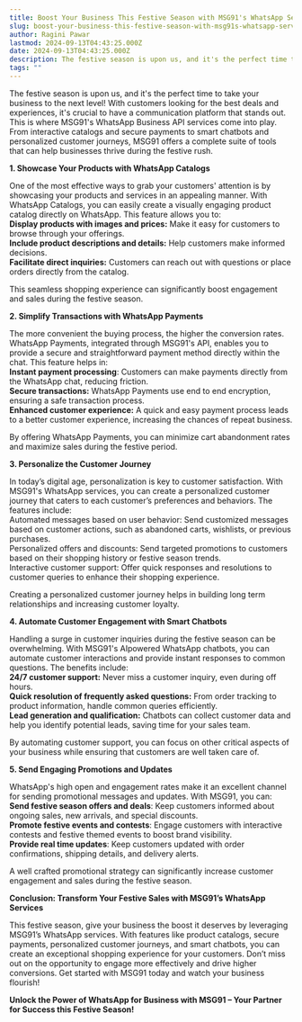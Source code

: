 ```yaml
---
title: Boost Your Business This Festive Season with MSG91's WhatsApp Services
slug: boost-your-business-this-festive-season-with-msg91s-whatsapp-services
author: Ragini Pawar
lastmod: 2024-09-13T04:43:25.000Z
date: 2024-09-13T04:43:25.000Z
description: The festive season is upon us, and it's the perfect time to take your business to the next level\! With customers looking for the best deals and experiences, it's crucial to have a communication platform that stands out.
tags: ""
---
```



The festive season is upon us, and it's the perfect time to take your business to the next level\! With customers looking for the best deals and experiences, it's crucial to have a communication platform that stands out. This is where MSG91's WhatsApp Business API services come into play. From interactive catalogs and secure payments to smart chatbots and personalized customer journeys, MSG91 offers a complete suite of tools that can help businesses thrive during the festive rush.

 **1\. Showcase Your Products with WhatsApp Catalogs**

One of the most effective ways to grab your customers' attention is by showcasing your products and services in an appealing manner. With WhatsApp Catalogs, you can easily create a visually engaging product catalog directly on WhatsApp. This feature allows you to:  
 **Display products with images and prices:** Make it easy for customers to browse through your offerings.  
 **Include product descriptions and details:** Help customers make informed decisions.  
 **Facilitate direct inquiries:** Customers can reach out with questions or place orders directly from the catalog.

This seamless shopping experience can significantly boost engagement and sales during the festive season.

 **2\. Simplify Transactions with WhatsApp Payments**

The more convenient the buying process, the higher the conversion rates. WhatsApp Payments, integrated through MSG91's API, enables you to provide a secure and straightforward payment method directly within the chat. This feature helps in:  
 **Instant payment processing**: Customers can make payments directly from the WhatsApp chat, reducing friction.  
 **Secure transactions:** WhatsApp Payments use end to end encryption, ensuring a safe transaction process.  
 **Enhanced customer experience:** A quick and easy payment process leads to a better customer experience, increasing the chances of repeat business.

By offering WhatsApp Payments, you can minimize cart abandonment rates and maximize sales during the festive period.

 **3\. Personalize the Customer Journey**

In today’s digital age, personalization is key to customer satisfaction. With MSG91's WhatsApp services, you can create a personalized customer journey that caters to each customer’s preferences and behaviors. The features include:  
 Automated messages based on user behavior: Send customized messages based on customer actions, such as abandoned carts, wishlists, or previous purchases.  
 Personalized offers and discounts: Send targeted promotions to customers based on their shopping history or festive season trends.  
 Interactive customer support: Offer quick responses and resolutions to customer queries to enhance their shopping experience.

Creating a personalized customer journey helps in building long term relationships and increasing customer loyalty.

 **4\. Automate Customer Engagement with Smart Chatbots**

Handling a surge in customer inquiries during the festive season can be overwhelming. With MSG91's AIpowered WhatsApp chatbots, you can automate customer interactions and provide instant responses to common questions. The benefits include:  
 **24/7 customer support:** Never miss a customer inquiry, even during off hours.  
 **Quick resolution of frequently asked questions:** From order tracking to product information, handle common queries efficiently.  
 **Lead generation and qualification:** Chatbots can collect customer data and help you identify potential leads, saving time for your sales team.

By automating customer support, you can focus on other critical aspects of your business while ensuring that customers are well taken care of.

 **5\. Send Engaging Promotions and Updates**

WhatsApp's high open and engagement rates make it an excellent channel for sending promotional messages and updates. With MSG91, you can:  
**Send festive season offers and deals**: Keep customers informed about ongoing sales, new arrivals, and special discounts.  
**Promote festive events and contests**: Engage customers with interactive contests and festive themed events to boost brand visibility.  
**Provide real time updates**: Keep customers updated with order confirmations, shipping details, and delivery alerts.

A well crafted promotional strategy can significantly increase customer engagement and sales during the festive season.

**Conclusion: Transform Your Festive Sales with MSG91’s WhatsApp Services**

This festive season, give your business the boost it deserves by leveraging MSG91’s WhatsApp services. With features like product catalogs, secure payments, personalized customer journeys, and smart chatbots, you can create an exceptional shopping experience for your customers. Don’t miss out on the opportunity to engage more effectively and drive higher conversions. Get started with MSG91 today and watch your business flourish\!

**Unlock the Power of WhatsApp for Business with MSG91 – Your Partner for Success this Festive Season\!**

